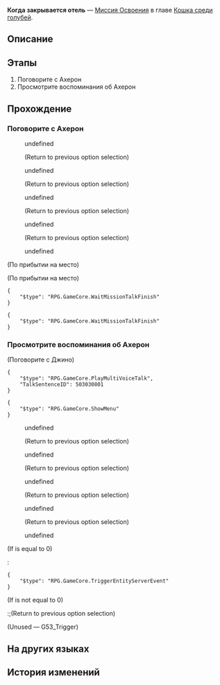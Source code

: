 {{Дополнить|Диалоги.}}
{{Миссия Инфобокс
|id              = 1031301
|Название        = 
|Изображение     = Миссия Освоения Когда закрывается отель.png
|Тип             = Миссия Освоения
|События         = 
|Глава           = Кошка среди голубей
|Условия         = Завершена [[Миссия Освоения]] ''[[Когда закрывается отель]]''
|Персонажи       = Ахерон; Вельт; Первопроходец; Светлячок
|СтартЛокация    = Золотой миг
|Мир             = Пенакония
|Локации         = Золотой миг
|Предыдущая      = 
|Следующая       = По эту сторону рая
|Награды         = Опыт Освоения*600; Звёздный нефрит*80; Путеводитель путешественника*5; Очищенный эфир*5; Часокредиты*300; "Hi, Dolly!"*1 { text = Hi, Dolly! }; Кредиты*80 000
}}
'''Когда закрывается отель''' — [[Миссия Освоения]] в главе [[Кошка среди голубей]].

==Описание==
{{Описание|<!--официальное описание из Перекрёстка судеб-->}}

==Этапы==
# Поговорите с Ахерон
# Просмотрите воспоминания об Ахерон

==Прохождение==
{{Дополнить}}


===Поговорите с Ахерон===
{{Описание миссии|локация=Золотой миг|Ракурс снова смещается. Иногда у вас возникает ощущение, будто вы попали в кинофильм - ничто другое не может объяснить постоянную смену планов.}}
{{Диалог Начало}}
:{{tx}}
:{{Диалог|Разговор}} undefined
::{{tx}}
:;(Return to previous option selection)
:{{Диалог|Разговор}} undefined
::{{tx}}
:;(Return to previous option selection)
:{{Диалог|Разговор}} undefined
::{{tx}}
:;(Return to previous option selection)
:{{Диалог|Разговор}} undefined
::{{tx}}
:;(Return to previous option selection)
:{{Диалог|Стрелка}} undefined
::{{tx}}
:{{tx}}

:{{Диалог|undefined}} 
;(По прибытии на место)

;(По прибытии на место)
<!--Unknown TalkSentence: 103040586-->
<pre>{
	"$type": "RPG.GameCore.WaitMissionTalkFinish"
}</pre>
<!--Unknown TalkSentence: 103040101-->
<pre>{
	"$type": "RPG.GameCore.WaitMissionTalkFinish"
}</pre>
{{Диалог Конец}}

===Просмотрите воспоминания об Ахерон===
{{Диалог Начало}}
:{{tx}}

;(Поговорите с Джино)
<pre>{
	"$type": "RPG.GameCore.PlayMultiVoiceTalk",
	"TalkSentenceID": 503030801
}</pre>
<pre>{
	"$type": "RPG.GameCore.ShowMenu"
}</pre>
:{{tx}}
:{{Диалог|Разговор}} undefined
:<!--Unknown TalkSentence: 103130107-->
::{{tx}}
:;(Return to previous option selection)
:{{Диалог|Разговор}} undefined
:<!--Unknown TalkSentence: 103130113-->
::{{tx}}
:;(Return to previous option selection)
:{{Диалог|Разговор}} undefined
:<!--Unknown TalkSentence: 103130119-->
::{{tx}}
:;(Return to previous option selection)
:{{Диалог|Разговор}} undefined
:<!--Unknown TalkSentence: 103130126-->
::{{tx}}
:;(Return to previous option selection)
:{{Диалог|Стрелка}} undefined
:<!--Unknown TalkSentence: 103130132-->
::{{tx}}
:{{tx}}
;(If {{F|FSV_DoorC}} is equal to 0)
:<pre>{
	"$type": "RPG.GameCore.TriggerEntityServerEvent"
}</pre>
;(If {{F|FSV_DoorC}} is not equal to 0)
:;(Return to previous option selection)
;(Unused &mdash; G53_Trigger)

{{Диалог Конец}}

==На других языках==
{{На других языках
|en   = When the Sacred Ginmill Closes
|zhs  = 酒店关门之后
|zht  = 飯店關門之後
|ja   = 聖なる酒場の哀歌
|ko   = 성스러운 바가 문을 닫을 때
|es   = Cuando el hotel cierra sus puertas
|fr   = Après la fermeture des portes de l'hôtel
|ru   = Когда закрывается отель
|th   = ยามเมื่อโรงแรมปิด
|vi   = Sau Khi Khách Sạn Đóng Cửa
|de   = Wenn das Hotel schließt
|id   = Setelah Hotel Tutup
|pt   = Quando o Hotel Fecha as Portas
}}

==История изменений==
{{История изменений|2.7}}
